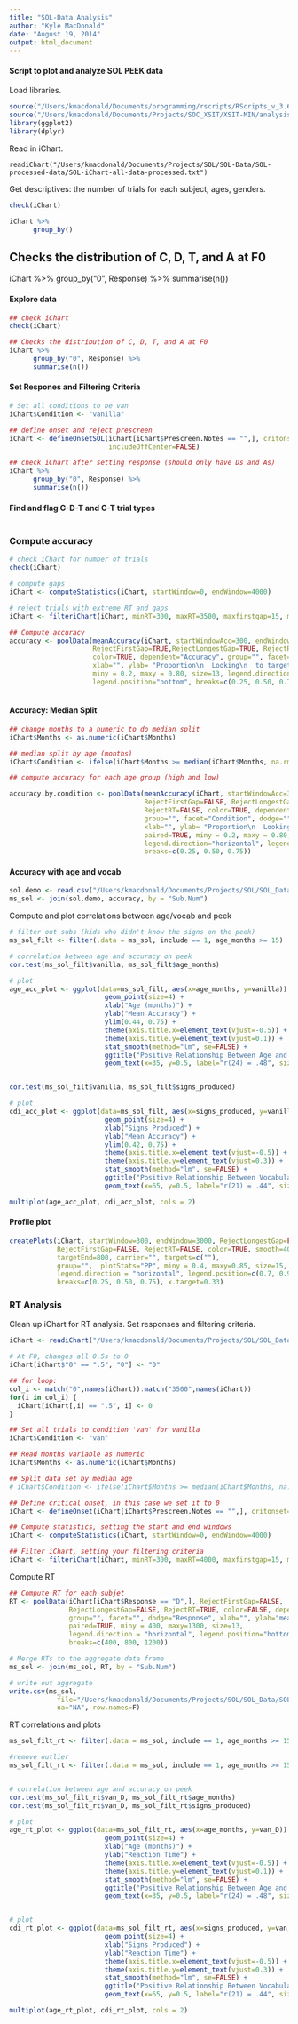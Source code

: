 ```yaml
---
title: "SOL-Data Analysis"
author: "Kyle MacDonald"
date: "August 19, 2014"
output: html_document
---
```


#### Script to plot and analyze SOL PEEK data 

Load libraries.

```r
source("/Users/kmacdonald/Documents/programming/rscripts/RScripts_v_3.6/libraries_v_3.6.R")
source("/Users/kmacdonald/Documents/Projects/SOC_XSIT/XSIT-MIN/analysis/Ranalysis/useful.R")
library(ggplot2)
library(dplyr)
```

Read in iChart.

```read
readiChart("/Users/kmacdonald/Documents/Projects/SOL/SOL-Data/SOL-processed-data/SOL-iChart-all-data-processed.txt")
```

Get descriptives: the number of trials for each subject, ages, genders.

```r
check(iChart)

iChart %>%
      group_by()
```



## Checks the distribution of C, D, T, and A at F0
iChart %>% 
      group_by("0", Response) %>%
      summarise(n())



#### Explore data 

```r
## check iChart
check(iChart)

## Checks the distribution of C, D, T, and A at F0
iChart %>% 
      group_by("0", Response) %>%
      summarise(n())
```


#### Set Respones and Filtering Criteria 

```r
# Set all conditions to be van  
iChart$Condition <- "vanilla"

## define onset and reject prescreen
iChart <- defineOnsetSOL(iChart[iChart$Prescreen.Notes == "",], critonset=0, 
                         includeOffCenter=FALSE)

## check iChart after setting response (should only have Ds and As)
iChart %>% 
      group_by("0", Response) %>%
      summarise(n())
```

#### Find and flag C-D-T and C-T trial types

```r

```

### Compute accuracy

```r
# check iChart for number of trials
check(iChart)

# compute gaps
iChart <- computeStatistics(iChart, startWindow=0, endWindow=4000)

# reject trials with extreme RT and gaps
iChart <- filteriChart(iChart, minRT=300, maxRT=3500, maxfirstgap=15, maxlonggap=15)

## Compute accuracy
accuracy <- poolData(meanAccuracy(iChart, startWindowAcc=300, endWindowAcc=2400), 
                     RejectFirstGap=TRUE,RejectLongestGap=TRUE, RejectRT=FALSE, 
                     color=TRUE, dependent="Accuracy", group="", facet="", dodge="", 
                     xlab="", ylab= "Proportion\n  Looking\n  to target", paired=TRUE, 
                     miny = 0.2, maxy = 0.80, size=13, legend.direction="horizontal", 
                     legend.position="bottom", breaks=c(0.25, 0.50, 0.75))
                     
```

#### Accuracy: Median Split

```r
## change months to a numeric to do median split
iChart$Months <- as.numeric(iChart$Months) 

## median split by age (months)
iChart$Condition <- ifelse(iChart$Months >= median(iChart$Months, na.rm=TRUE), "H", "L") 

## compute accuracy for each age group (high and low)

accuracy.by.condition <- poolData(meanAccuracy(iChart, startWindowAcc=300, endWindowAcc=1800), 
                                  RejectFirstGap=FALSE, RejectLongestGap=FALSE, 
                                  RejectRT=FALSE, color=TRUE, dependent="Accuracy", 
                                  group="", facet="Condition", dodge="", 
                                  xlab="", ylab= "Proportion\n  Looking\n  to target", 
                                  paired=TRUE, miny = 0.2, maxy = 0.80, size=13, 
                                  legend.direction="horizontal", legend.position="bottom", 
                                  breaks=c(0.25, 0.50, 0.75))
```


#### Accuracy with age and vocab 

```r
sol.demo <- read.csv("/Users/kmacdonald/Documents/Projects/SOL/SOL_Data/data/sol.demo.data.csv")
ms_sol <- join(sol.demo, accuracy, by = "Sub.Num")
```

Compute and plot correlations between age/vocab and peek

```r
# filter out subs (kids who didn't know the signs on the peek)
ms_sol_filt <- filter(.data = ms_sol, include == 1, age_months >= 15)

# correlation between age and accuracy on peek
cor.test(ms_sol_filt$vanilla, ms_sol_filt$age_months)

# plot
age_acc_plot <- ggplot(data=ms_sol_filt, aes(x=age_months, y=vanilla)) +
                        geom_point(size=4) + 
                        xlab("Age (months)") +
                        ylab("Mean Accuracy") +
                        ylim(0.44, 0.75) +
                        theme(axis.title.x=element_text(vjust=-0.5)) +
                        theme(axis.title.y=element_text(vjust=0.1)) +
                        stat_smooth(method="lm", se=FALSE) +
                        ggtitle("Positive Relationship Between Age and Accuracy") +
                        geom_text(x=35, y=0.5, label="r(24) = .48", size = 8, face="bold")


cor.test(ms_sol_filt$vanilla, ms_sol_filt$signs_produced)

# plot
cdi_acc_plot <- ggplot(data=ms_sol_filt, aes(x=signs_produced, y=vanilla)) +
                        geom_point(size=4) + 
                        xlab("Signs Produced") +
                        ylab("Mean Accuracy") +
                        ylim(0.42, 0.75) +
                        theme(axis.title.x=element_text(vjust=-0.5)) +
                        theme(axis.title.y=element_text(vjust=0.3)) +
                        stat_smooth(method="lm", se=FALSE) +
                        ggtitle("Positive Relationship Between Vocabulary and Accuracy") +
                        geom_text(x=65, y=0.5, label="r(21) = .44", size = 8, face="bold")

multiplot(age_acc_plot, cdi_acc_plot, cols = 2)
```

#### Profile plot

```r
createPlots(iChart, startWindow=300, endWindow=3000, RejectLongestGap=FALSE, 
            RejectFirstGap=FALSE, RejectRT=FALSE, color=TRUE, smooth=400, 
            targetEnd=800, carrier="", targets=c(""), 
            group="",  plotStats="PP", miny = 0.4, maxy=0.85, size=15, 
            legend.direction = "horizontal", legend.position=c(0.7, 0.95), 
            breaks=c(0.25, 0.50, 0.75), x.target=0.33)
```

### RT Analysis 

Clean up iChart for RT analysis. Set responses and filtering criteria.

```r
iChart <- readiChart("/Users/kmacdonald/Documents/Projects/SOL/SOL_Data/sol_Child_Data_n30/icoder_dump/sol-vanilla-n30.txt")

# At F0, changes all 0.5s to 0
iChart[iChart$"0" == ".5", "0"] <- "0"

## for loop: 
col_i <- match("0",names(iChart)):match("3500",names(iChart))
for(i in col_i) {
  iChart[iChart[,i] == ".5", i] <- 0
}

## Set all trials to condition 'van' for vanilla
iChart$Condition <- "van"

## Read Months variable as numeric
iChart$Months <- as.numeric(iChart$Months)

## Split data set by median age
# iChart$Condition <- ifelse(iChart$Months >= median(iChart$Months, na.rm=TRUE), "H", "L")

## Define critical onset, in this case we set it to 0 
iChart <- defineOnset(iChart[iChart$Prescreen.Notes == "",], critonset=0, includeAways=FALSE)

## Compute statistics, setting the start and end windows 
iChart <- computeStatistics(iChart, startWindow=0, endWindow=4000)

## Filter iChart, setting your filtering criteria 
iChart <- filteriChart(iChart, minRT=300, maxRT=4000, maxfirstgap=15, maxlonggap=15)
```

Compute RT 

```r
## Compute RT for each subjet
RT <- poolData(iChart[iChart$Response == "D",], RejectFirstGap=FALSE, 
               RejectLongestGap=FALSE, RejectRT=TRUE, color=FALSE, dependent="RT", 
               group="", facet="", dodge="Response", xlab="", ylab="mean RT (ms)", 
               paired=TRUE, miny = 400, maxy=1300, size=13, 
               legend.direction = "horizontal", legend.position="bottom", 
               breaks=c(400, 800, 1200))

# Merge RTs to the aggregate data frame
ms_sol <- join(ms_sol, RT, by = "Sub.Num")

# write out aggregate
write.csv(ms_sol, 
            file="/Users/kmacdonald/Documents/Projects/SOL/SOL_Data/SOL_n35_demo_peek.csv", 
            na="NA", row.names=F)
```

RT correlations and plots

```r
ms_sol_filt_rt <- filter(.data = ms_sol, include == 1, age_months >= 15)

#remove outlier 
ms_sol_filt_rt <- filter(.data = ms_sol, include == 1, age_months >= 15, van_D <= 2000)


# correlation between age and accuracy on peek
cor.test(ms_sol_filt_rt$van_D, ms_sol_filt_rt$age_months)
cor.test(ms_sol_filt_rt$van_D, ms_sol_filt_rt$signs_produced)

# plot
age_rt_plot <- ggplot(data=ms_sol_filt_rt, aes(x=age_months, y=van_D)) +
                        geom_point(size=4) + 
                        xlab("Age (months)") +
                        ylab("Reaction Time") +
                        theme(axis.title.x=element_text(vjust=-0.5)) +
                        theme(axis.title.y=element_text(vjust=0.1)) +
                        stat_smooth(method="lm", se=FALSE) +
                        ggtitle("Positive Relationship Between Age and RT") +
                        geom_text(x=35, y=0.5, label="r(24) = .48", size = 8, face="bold")


# plot
cdi_rt_plot <- ggplot(data=ms_sol_filt_rt, aes(x=signs_produced, y=van_D)) +
                        geom_point(size=4) + 
                        xlab("Signs Produced") +
                        ylab("Reaction Time") +
                        theme(axis.title.x=element_text(vjust=-0.5)) +
                        theme(axis.title.y=element_text(vjust=0.3)) +
                        stat_smooth(method="lm", se=FALSE) +
                        ggtitle("Positive Relationship Between Vocabulary and RT") +
                        geom_text(x=65, y=0.5, label="r(21) = .44", size = 8, face="bold")

multiplot(age_rt_plot, cdi_rt_plot, cols = 2)
```

